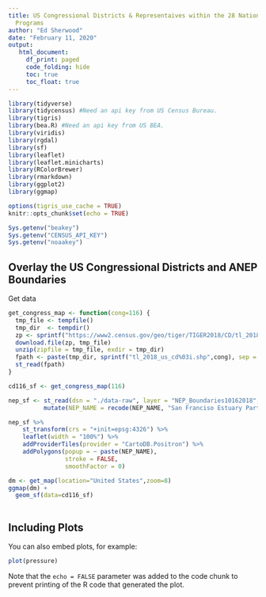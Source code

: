 ```yaml
---
title: US Congressional Districts & Representaives within the 28 National Estuary
  Programs
author: "Ed Sherwood"
date: "February 11, 2020"
output: 
   html_document:
     df_print: paged
     code_folding: hide
     toc: true
     toc_float: true
---
```


```r
library(tidyverse)
library(tidycensus) #Need an api key from US Census Bureau.
library(tigris)
library(bea.R) #Need an api key from US BEA.
library(viridis)
library(rgdal)
library(sf)
library(leaflet)
library(leaflet.minicharts)
library(RColorBrewer)
library(rmarkdown)
library(ggplot2)
library(ggmap)

options(tigris_use_cache = TRUE)
knitr::opts_chunk$set(echo = TRUE)

Sys.getenv("beakey")
Sys.getenv("CENSUS_API_KEY")
Sys.getenv("noaakey")
```

## Overlay the US Congressional Districts and ANEP Boundaries

Get data

```r
get_congress_map <- function(cong=116) {
  tmp_file <- tempfile()
  tmp_dir  <- tempdir()
  zp <- sprintf("https://www2.census.gov/geo/tiger/TIGER2018/CD/tl_2018_us_cd%03i.zip",cong)
  download.file(zp, tmp_file)
  unzip(zipfile = tmp_file, exdir = tmp_dir)
  fpath <- paste(tmp_dir, sprintf("tl_2018_us_cd%03i.shp",cong), sep = "/")
  st_read(fpath)
}

cd116_sf <- get_congress_map(116)

nep_sf <- st_read(dsn = "./data-raw", layer = "NEP_Boundaries10162018", quiet = TRUE) %>% 
          mutate(NEP_NAME = recode(NEP_NAME, "San Franciso Estuary Partnership" = "San Francisco Estuary Partnership"))

nep_sf %>%
    st_transform(crs = "+init=epsg:4326") %>%
    leaflet(width = "100%") %>%
    addProviderTiles(provider = "CartoDB.Positron") %>% 
    addPolygons(popup = ~ paste(NEP_NAME),
                stroke = FALSE,
                smoothFactor = 0)

dm <- get_map(location="United States",zoom=8)
ggmap(dm) +
  geom_sf(data=cd116_sf)
  
```

## Including Plots

You can also embed plots, for example:

```r
plot(pressure)
```

Note that the `echo = FALSE` parameter was added to the code chunk to prevent printing of the R code that generated the plot.
